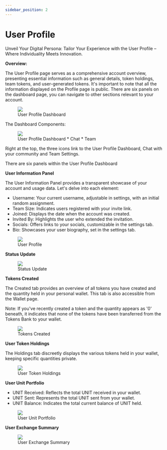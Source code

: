 ```yaml
---
sidebar_position: 2
---
```


# User Profile

Unveil Your Digital Persona: Tailor Your Experience with the User Profile – Where Individuality Meets Innovation.

**Overview:**

The User Profile page serves as a comprehensive account overview, presenting essential information such as general details, token holdings, team tokens, and user-generated tokens. It's important to note that all the information displayed on the Profile page is public.
There are six panels on the dashboard page, you can navigate to other sections relevant to your account.

<figure>
  <img
    src={require("@site/static/img/user-profile/user-profile-1.webp").default}
  />
  <figcaption>User Profile Dashboard</figcaption>
</figure>

The Dashboard Components:

<figure>
  <img
    src={require("@site/static/img/user-profile/user-profile-2.webp").default}
  />
  <figcaption>User Profile Dashboard * Chat * Team</figcaption>
</figure>

Right at the top, the three icons link to the User Profile Dashboard, Chat with your community and Team Settings.

There are six panels within the User Profile Dashboard

**User Information Panel**

The User Information Panel provides a transparent showcase of your account and usage data. Let's delve into each element:

- Username: Your current username, adjustable in settings, with an initial random assignment.
- Team Size: Indicates users registered with your invite link.
- Joined: Displays the date when the account was created.
- Invited By: Highlights the user who extended the invitation.
- Socials: Offers links to your socials, customizable in the settings tab.
- Bio: Showcases your user biography, set in the settings tab.​

<figure>
  <img
    src={require("@site/static/img/user-profile/user-profile-3.webp").default}
  />
  <figcaption>User Profile</figcaption>
</figure>

**Status Update**

<figure>
  <img
    src={require("@site/static/img/user-profile/user-profile-4.webp").default}
  />
  <figcaption>Status Update</figcaption>
</figure>

**Tokens Created**

The Created tab provides an overview of all tokens you have created and the quantity held in your personal wallet. This tab is also accessible from the Wallet page.

Note: If you've recently created a token and the quantity appears as '0' beneath, it indicates that none of the tokens have been transferred from the Tokens Bank to your wallet.

<figure>
  <img
    src={require("@site/static/img/user-profile/user-profile-5.webp").default}
  />
  <figcaption>Tokens Created</figcaption>
</figure>

**User Token Holdings**

The Holdings tab discreetly displays the various tokens held in your wallet, keeping specific quantities private.

<figure>
  <img
    src={require("@site/static/img/user-profile/user-profile-6.webp").default}
  />
  <figcaption>User Token Holdings</figcaption>
</figure>

**User Unit Portfolio**

- UNIT Received: Reflects the total UNIT received in your wallet.
- UNIT Sent: Represents the total UNIT sent from your wallet.
- UNIT Balance: Indicates the total current balance of UNIT held.

<figure>
  <img
    src={require("@site/static/img/user-profile/user-profile-7.webp").default}
  />
  <figcaption>User Unit Portfolio</figcaption>
</figure>

**User Exchange Summary**

<figure>
  <img
    src={require("@site/static/img/user-profile/user-profile-8.webp").default}
  />
  <figcaption>User Exchange Summary</figcaption>
</figure>
